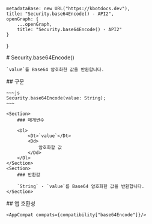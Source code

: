 
    metadataBase: new URL("https://kbotdocs.dev"),
    title: "Security.base64Encode() - API2",
    openGraph: {
        ...openGraph,
        title: "Security.base64Encode() - API2"
    }
}

<Section>
    # Security.base64Encode()

    `value`를 Base64 암호화한 값을 반환합니다.
</Section>
<Section>
    ## 구문

    ~~~js
    Security.base64Encode(value: String);
    ~~~

    <Section>
        ### 매개변수

        <Dl>
            <Dt>`value`</Dt>
            <Dd>
                암호화할 값
            </Dd>
        </Dl>
    </Section>
    <Section>
        ### 반환값

        `String` - `value`를 Base64 암호화한 값을 반환합니다.
    </Section>
</Section>
<Section>
    ## 앱 호환성

    <AppCompat compats={compatibility["base64Encode"]}/>
</Section>